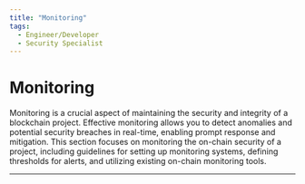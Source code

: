 ```yaml
---
title: "Monitoring"
tags:
  - Engineer/Developer
  - Security Specialist
---
```



<TagProvider>
<TagFilter />

# Monitoring

<TagList tags={frontmatter.tags} />
<AttributionList contributors={frontmatter.contributors} />

Monitoring is a crucial aspect of maintaining the security and integrity of a blockchain project. Effective monitoring
allows you to detect anomalies and potential security breaches in real-time, enabling prompt response and mitigation.
This section focuses on monitoring the on-chain security of a project, including guidelines for setting up monitoring
systems, defining thresholds for alerts, and utilizing existing on-chain monitoring tools.

---

</TagProvider>
<ContributeFooter />
